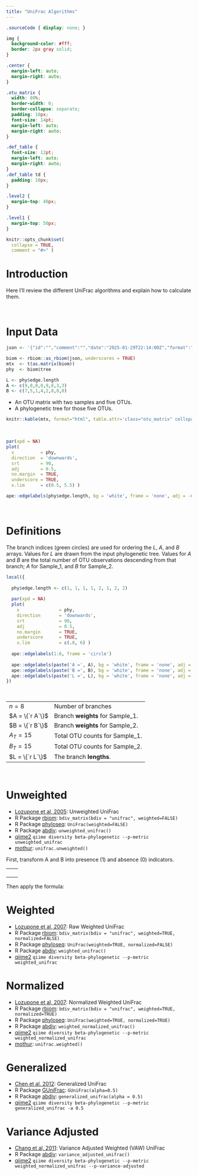 ```yaml
---
title: "UniFrac Algorithms"
---
```


```css

.sourceCode { display: none; }

img {
  background-color: #fff;
  border: 2px gray solid;
}

.center {
  margin-left: auto;
  margin-right: auto;
}

.otu_matrix {
  width: 80%; 
  border-width: 0;
  border-collapse: separate;
  padding: 10px;
  font-size: 14pt;
  margin-left: auto;
  margin-right: auto;
}

.def_table {
  font-size: 12pt;
  margin-left: auto;
  margin-right: auto;
}
.def_table td {
  padding: 10px; 
}

.level2 {
  margin-top: 40px;
}

.level1 {
  margin-top: 50px;
}

```



```r
knitr::opts_chunk$set(
  collapse = TRUE,
  comment = "#>" )
```


# Introduction

Here I'll review the different UniFrac algorithms and explain how to calculate them.


<br>

# Input Data

```r

json <- '{"id":"","comment":"","date":"2025-01-29T22:14:00Z","format":"1.0.0","type":"OTU table","format_url":"http://biom-format.org","generated_by":"rbiom 2.0.13","matrix_type":"sparse","matrix_element_type":"int","shape":[5,2],"phylogeny":"(((OTU_1:0.8,OTU_2:0.5):0.4,OTU_3:0.9):0.2,(OTU_4:0.7,OTU_5:0.3):0.6);","rows":{"1":{"id":"OTU_1"},"2":{"id":"OTU_2"},"3":{"id":"OTU_3"},"4":{"id":"OTU_4"},"5":{"id":"OTU_5"}},"columns":[{"id":"Sample_1"},{"id":"Sample_2"}],"data":[[2,0,9],[3,0,3],[4,0,3],[0,1,1],[1,1,4],[2,1,2],[3,1,8]]}'

biom <- rbiom::as_rbiom(json, underscores = TRUE)
mtx  <- t(as.matrix(biom))
phy  <- biom$tree

L <- phy$edge.length
A <- c(9,0,0,0,9,6,3,3)
B <- c(7,5,1,4,2,8,8,0)
```

* An OTU matrix with two samples and five OTUs.
* A phylogenetic tree for those five OTUs.

```r
knitr::kable(mtx, format="html", table.attr='class="otu_matrix" cellspacing="0"', align='c')
```

<br>

```r
par(xpd = NA)
plot(
  x          = phy, 
  direction  = 'downwards', 
  srt        = 90, 
  adj        = 0.5, 
  no.margin  = TRUE,
  underscore = TRUE,
  x.lim      = c(0.5, 5.5) )

ape::edgelabels(phy$edge.length, bg = 'white', frame = 'none', adj = -0.4)
```


<br>

# Definitions

The branch indices (green circles) are used for ordering the $L$, $A$, and $B$ arrays. Values for $L$ are drawn from the input phylogenetic tree. Values for $A$ and $B$ are the total number of OTU observations descending from that branch; $A$ for Sample_1, and $B$ for Sample_2.

```r
local({
  
  phy$edge.length <- c(1, 1, 1, 1, 2, 1, 2, 2)
  
  par(xpd = NA)
  plot(
    x               = phy, 
    direction       = 'downwards', 
    srt             = 90, 
    adj             = 0.5, 
    no.margin       = TRUE,
    underscore      = TRUE,
    x.lim           = c(.8, 6) )
  
  ape::edgelabels(1:8, frame = 'circle')
  
  ape::edgelabels(paste('A =', A), bg = 'white', frame = 'none', adj = c(-0.4, -1.2))
  ape::edgelabels(paste('B =', B), bg = 'white', frame = 'none', adj = c(-0.4,  0.0))
  ape::edgelabels(paste('L =', L), bg = 'white', frame = 'none', adj = c(-0.3,  1.2))
})
```

<br>

<table class='def_table center'>
<tr><td> $n = 8$         </td><td> Number of branches               </td></tr>
<tr><td> $A = \{`r A`\}$ </td><td> Branch **weights** for Sample_1. </td></tr>
<tr><td> $B = \{`r B`\}$ </td><td> Branch **weights** for Sample_2. </td></tr>
<tr><td> $A_T = 15$      </td><td> Total OTU counts for Sample_1.   </td></tr>
<tr><td> $B_T = 15$      </td><td> Total OTU counts for Sample_2.   </td></tr>
<tr><td> $L = \{`r L`\}$ </td><td> The branch **lengths**.          </td></tr>
</table>


<br>

# Unweighted

* [Lozupone et al, 2005](https://doi.org/10.1128/AEM.71.12.8228-8235.2005): Unweighted UniFrac
* R Package [rbiom](https://cran.r-project.org/package=rbiom): `bdiv_matrix(bdiv = "unifrac", weighted=FALSE)`
* R Package [phyloseq](https://doi.org/doi:10.18129/B9.bioc.phyloseq): `UniFrac(weighted=FALSE)`
* R Package [abdiv](https://doi.org/10.32614/CRAN.package.abdiv): `unweighted_unifrac()`
* [qiime2](https://qiime2.org/) `qiime diversity beta-phylogenetic --p-metric unweighted_unifrac`
* [mothur](https://mothur.org/): `unifrac.unweighted()`


First, transform A and B into presence (1) and absence (0) indicators.

<table class='center' style='width:75%'><tr><td style='border-width:0'>

\begin{align*}
A  &= \{`r A`\} \\
A' &= \{`r as.numeric(A > 0)`\}
\end{align*}

</td><td style='border-width:0'>

\begin{align*}
B  &= \{`r B`\} \\
B' &= \{`r as.numeric(B > 0)`\}
\end{align*}

</td></tr></table>


Then apply the formula:

\begin{align*}
U &= \displaystyle \frac{\sum_{i = 1}^{n} L_i(|A'_i - B'_i|)}{\sum_{i = 1}^{n} L_i(max(A'_i,B'_i))}  \\ \\
U &= \displaystyle \frac{L_1(|A'_1-B'_1|) + L_2(|A'_2-B'_2|) + \cdots + L_n(|A'_n-B'_n|)}{L_1(max(A'_1,B'_1)) + L_2(max(A'_2,B'_2)) + \cdots + L_n(max(A'_n,B'_n))}  \\ \\
U &= \displaystyle \frac{0.2(|1-1|) + 0.4(|0-1|) + \cdots + 0.3(|1-0|)}{0.2(max(1,1)) + 0.4(max(0,1)) + \cdots + 0.3(max(1,0))}  \\ \\
U &= \displaystyle \frac{0.2(0) + 0.4(1) + 0.8(1) + 0.5(1) + 0.9(0) + 0.6(0) + 0.7(0) + 0.3(1)}{0.2(1) + 0.4(1) + 0.8(1) + 0.5(1) + 0.9(1) + 0.6(1) + 0.7(1) + 0.3(1)}  \\ \\
U &= \displaystyle \frac{0.4 + 0.8 + 0.5 + 0.3}{0.2 + 0.4 + 0.8 + 0.5 + 0.9 + 0.6 + 0.7 + 0.3}  \\ \\
U &= \displaystyle \frac{2}{4.4}  \\ \\
U &= 0.4545455
\end{align*}


# Weighted

* [Lozupone et al, 2007](https://doi.org/10.1128/AEM.01996-06): Raw Weighted UniFrac
* R Package [rbiom](https://cran.r-project.org/package=rbiom): `bdiv_matrix(bdiv = "unifrac", weighted=TRUE, normalized=FALSE)`
* R Package [phyloseq](https://doi.org/doi:10.18129/B9.bioc.phyloseq): `UniFrac(weighted=TRUE, normalized=FALSE)`
* R Package [abdiv](https://doi.org/10.32614/CRAN.package.abdiv): `weighted_unifrac()`
* [qiime2](https://qiime2.org/) `qiime diversity beta-phylogenetic --p-metric weighted_unifrac`

\begin{align*}
W &= \sum_{i = 1}^{n} L_i|\frac{A_i}{A_T} - \frac{B_i}{B_T}|  \\ \\
W &= L_1|\frac{A_1}{A_T} - \frac{B_1}{B_T}| + L_2|\frac{A_2}{A_T} - \frac{B_2}{B_T}| + \cdots + L_n|\frac{A_n}{A_T} - \frac{B_n}{B_T}|  \\ \\
W &= 0.2|\frac{9}{15} - \frac{7}{15}| + 0.4|\frac{0}{15} - \frac{5}{15}| + \cdots + 0.3|\frac{3}{15} - \frac{0}{15}|  \\ \\
W &= 0.02\overline{6} + 0.1\overline{3} + 0.05\overline{3} + 0.1\overline{3} + 0.42 + 0.08 + 0.2\overline{3} + 0.06  \\ \\
W &= 1.14
\end{align*}


# Normalized

* [Lozupone et al, 2007](https://doi.org/10.1128/AEM.01996-06): Normalized Weighted UniFrac
* R Package [rbiom](https://cran.r-project.org/package=rbiom): `bdiv_matrix(bdiv = "unifrac", weighted=TRUE, normalized=TRUE)`
* R Package [phyloseq](https://doi.org/doi:10.18129/B9.bioc.phyloseq): `UniFrac(weighted=TRUE, normalized=TRUE)`
* R Package [abdiv](https://doi.org/10.32614/CRAN.package.abdiv): `weighted_normalized_unifrac()`
* [qiime2](https://qiime2.org/) `qiime diversity beta-phylogenetic --p-metric weighted_normalized_unifrac`
* [mothur](https://mothur.org/): `unifrac.weighted()`

\begin{align*}

N &= \displaystyle \frac
  {\sum_{i = 1}^{n} L_i|\frac{A_i}{A_T} - \frac{B_i}{B_T}|}
  {\sum_{i = 1}^{n} L_i(\frac{A_i}{A_T} + \frac{B_i}{B_T})}
  \\ \\
  
N &= \displaystyle \frac
  {L_1|\frac{A_1}{A_T} - \frac{B_1}{B_T}| + L_2|\frac{A_2}{A_T} - \frac{B_2}{B_T}| + \cdots + L_n|\frac{A_n}{A_T} - \frac{B_n}{B_T}|}
  {L_1(\frac{A_1}{A_T} + \frac{B_1}{B_T}) + L_2(\frac{A_2}{A_T} + \frac{B_2}{B_T}) + \cdots + L_n(\frac{A_n}{A_T} + \frac{B_n}{B_T})}
  \\ \\
  
N &= \displaystyle \frac
  {0.2|\frac{9}{15} - \frac{7}{15}| + 0.4|\frac{0}{15} - \frac{5}{15}| + \cdots + 0.3|\frac{3}{15} - \frac{0}{15}|}
  {0.2(\frac{9}{15} + \frac{7}{15}) + 0.4(\frac{0}{15} + \frac{5}{15}) + \cdots + 0.3(\frac{3}{15} + \frac{0}{15})}
  \\ \\
  
N &= \displaystyle \frac
  {0.02\overline{6} + 0.1\overline{3} + 0.05\overline{3} + 0.1\overline{3} + 0.42 + 0.08 + 0.2\overline{3} + 0.06}
  {0.21\overline{3} + 0.1\overline{3} + 0.05\overline{3} + 0.1\overline{3} + 0.66 + 0.56 + 0.51\overline{3} + 0.06}
  \\ \\
  
N &= \displaystyle \frac{1.14}{2.326667}  \\ \\
N &= 0.4899713
\end{align*}



# Generalized

* [Chen et al. 2012](https://doi.org/10.1093/bioinformatics/bts342): Generalized UniFrac
* R Package [GUniFrac](https://cran.r-project.org/web/packages/GUniFrac/index.html): `GUniFrac(alpha=0.5)`
* R Package [abdiv](https://doi.org/10.32614/CRAN.package.abdiv): `generalized_unifrac(alpha = 0.5)`
* [qiime2](https://qiime2.org/) `qiime diversity beta-phylogenetic --p-metric generalized_unifrac -a 0.5`

\begin{align*}

G &= \displaystyle \frac
  {\sum_{i = 1}^{n} L_i(\frac{A_i}{A_T} + \frac{B_i}{B_T})^{0.5}
    |\displaystyle \frac
      {\frac{A_i}{A_T} - \frac{B_i}{B_T}}
      {\frac{A_i}{A_T} + \frac{B_i}{B_T}} |}
  {\sum_{i = 1}^{n} L_i(\frac{A_i}{A_T} + \frac{B_i}{B_T})^{0.5}}  \\ \\

G &= \displaystyle \frac
  {
    L_1(\frac{A_1}{A_T} + \frac{B_1}{B_T})^{0.5}
      |\displaystyle \frac
        {\frac{A_1}{A_T} - \frac{B_1}{B_T}}
        {\frac{A_1}{A_T} + \frac{B_1}{B_T}}| + 
    \cdots + 
    L_n(\frac{A_n}{A_T} + \frac{B_n}{B_T})^{0.5}
      |\displaystyle \frac
        {\frac{A_n}{A_T} - \frac{B_n}{B_T}}
        {\frac{A_n}{A_T} + \frac{B_n}{B_T}}|
  }{
    L_1(\frac{A_1}{A_T} + \frac{B_1}{B_T})^{0.5} + 
    \cdots + 
    L_n(\frac{A_n}{A_T} + \frac{B_n}{B_T})^{0.5}
  }  
  \\ \\

G &= \displaystyle \frac
  {
    0.2(\frac{9}{15} + \frac{7}{15})^{0.5}
      |\displaystyle \frac
        {\frac{9}{15} - \frac{7}{15}}
        {\frac{9}{15} + \frac{7}{15}}| + 
    \cdots + 
    0.3(\frac{3}{15} + \frac{0}{15})^{0.5}
      |\displaystyle \frac
        {\frac{3}{15} - \frac{0}{15}}
        {\frac{3}{15} + \frac{0}{15}}|
  }{
    0.2(\frac{9}{15} + \frac{7}{15})^{0.5} + 
    \cdots + 
    0.3(\frac{3}{15} + \frac{0}{15})^{0.5}
  }  
  \\ \\
  
G &\approx \displaystyle \frac
  {0.03 + 0.23 + 0.21 + 0.26 + 0.49 + 0.08 + 0.27 + 0.13}
  {0.21 + 0.23 + 0.21 + 0.26 + 0.77 + 0.58 + 0.60+ 0.13}
  \\ \\
  
G &= \displaystyle \frac{1.701419}{2.986235}  \\ \\
G &= 0.569754

\end{align*}



# Variance Adjusted

* [Chang et al, 2011](https://doi.org/10.1186/1471-2105-12-118): Variance Adjusted Weighted (VAW) UniFrac
* R Package [abdiv](https://doi.org/10.32614/CRAN.package.abdiv): `variance_adjusted_unifrac()`
* [qiime2](https://qiime2.org/) `qiime diversity beta-phylogenetic --p-metric weighted_normalized_unifrac --p-variance-adjusted`

\begin{align*}

V &= \displaystyle \frac
  {\sum_{i = 1}^{n} L_i\displaystyle \frac
    {|\frac{A_i}{A_T} - \frac{B_i}{B_T}|}
    {(A_T + B_T)(A_T + B_T - A_i - B_i)} }
  {\sum_{i = 1}^{n} L_i\displaystyle \frac
    {\frac{A_i}{A_T} + \frac{B_i}{B_T}}
    {(A_T + B_T)(A_T + B_T - A_i - B_i)} }  \\ \\

\end{align*}



<!--

# Variant W3

\begin{align*}

W3 &= \displaystyle \frac
  {\sum_{i = 1}^{n} L_i|\frac{A_i}{A_T} - \frac{B_i}{B_T}|}
  {\sum_{i = 1}^{n} L_i(A_i + B_i)}
  \\ \\
  
W3 &= \displaystyle \frac
  {L_1|\frac{A_1}{A_T} - \frac{B_1}{B_T}| + L_2|\frac{A_2}{A_T} - \frac{B_2}{B_T}| + \cdots + L_n|\frac{A_n}{A_T} - \frac{B_n}{B_T}|}
  {L_1(A_1 + B_1) + L_2(A_2 + B_2) + \cdots + L_n(A_n + B_n)}
  \\ \\
  
W3 &= \displaystyle \frac
  {0.2|\frac{9}{15} - \frac{7}{15}| + 0.4|\frac{0}{15} - \frac{5}{15}| + \cdots + 0.3|\frac{3}{15} - \frac{0}{15}|}
  {0.2(9 + 7) + 0.4(0 + 5) + \cdots + 0.3(3 + 0)}
  \\ \\
  
W3 &= \displaystyle \frac
  {0.02\overline{6} + 0.1\overline{3} + 0.05\overline{3} + 0.1\overline{3} + 0.42 + 0.08 + 0.2\overline{3} + 0.06}
  {3.2 + 2 + 0.8 + 2 + 9.9 + 8.4 + 7.7 + 0.9}
  \\ \\
  
W3 &= \displaystyle \frac{1.14}{34.9}  \\ \\
W3 &= 0.03266476
\end{align*}



# Variant W4

\begin{align*}

W4 &= \displaystyle \frac
  {\sum_{i = 1}^{n} L_i|\frac{A_i}{A_T} - \frac{B_i}{B_T}|}
  {\sum_{i = 1}^{n} L_i}
  \\ \\
  
W4 &= \displaystyle \frac
  {L_1|\frac{A_1}{A_T} - \frac{B_1}{B_T}| + L_2|\frac{A_2}{A_T} - \frac{B_2}{B_T}| + \cdots + L_n|\frac{A_n}{A_T} - \frac{B_n}{B_T}|}
  {L_1 + L_2 + \cdots + L_n}
  \\ \\
  
W4 &= \displaystyle \frac
  {0.2|\frac{9}{15} - \frac{7}{15}| + 0.4|\frac{0}{15} - \frac{5}{15}| + \cdots + 0.3|\frac{3}{15} - \frac{0}{15}|}
  {0.2 + 0.4 + \cdots + 0.3}
  \\ \\
  
W4 &= \displaystyle \frac
  {0.02\overline{6} + 0.1\overline{3} + 0.05\overline{3} + 0.1\overline{3} + 0.42 + 0.08 + 0.2\overline{3} + 0.06}
  {0.2 + 0.4 + 0.8 + 0.5 + 0.9 + 0.6 + 0.7 + 0.3}
  \\ \\
  
W4 &= \displaystyle \frac{1.14}{4.4}  \\ \\
W4 &= 0.2590909
\end{align*}

-->




<!---

# Software Testing

## Files

```r
tmp <- normalizePath(tempdir(), winslash = '/')
cat(tmp) # C:/Users/Daniel/AppData/Local/Temp/RtmpcNccFS

biom_fp <- file.path(tmp, 'ex.biom')
tree_fp <- file.path(tmp, 'ex.tree')
mothur_shared <- file.path(tmp, 'ex.shared')
mothur_counts <- file.path(tmp, 'ex.counts')

cat(
  file = biom_fp, sep = '',
  '#OTU ID\tSample_1\tSample_2\n',
  sprintf('OTU_%i\t%i\t%i\n', 1:5, c(0,0,9,3,3), c(1,4,2,8,0))  )

cat(
  file = tree_fp, 
  '(((OTU_1:0.8,OTU_2:0.5):0.4,OTU_3:0.9):0.2,(OTU_4:0.7,OTU_5:0.3):0.6);\n' )

cat(
  file = mothur_shared, sep = '',
  'label\tGroup\tnumOtus\tOTU_1\tOTU_2\tOTU_3\tOTU_4\tOTU_5\n',
  '1\tSample_1\t5\t0\t0\t9\t3\t3\n',
  '1\tSample_2\t5\t1\t4\t2\t8\t0\n' )

cat(
  file = mothur_counts, sep = '',
  'Representative_Sequence\ttotal\tSample_1\tSample_2\n',
  'OTU_1\t1\t0\t1\n',
  'OTU_2\t4\t0\t4\n',
  'OTU_3\t11\t9\t2\n',
  'OTU_4\t11\t3\t8\n',
  'OTU_5\t3\t3\t0\n' )
```





```r
packageDate('phyloseq') # 2021-11-29

mtx <- read.table(biom_fp, sep = '\t', row.names = 1, header = TRUE, comment.char = '')

physeq <- phyloseq::merge_phyloseq(
  phyloseq::otu_table(mtx, taxa_are_rows = TRUE), 
  phyloseq::read_tree(tree_fp) )

phyloseq::UniFrac(physeq, weighted=FALSE, normalized=TRUE)  # 0.4545455
phyloseq::UniFrac(physeq, weighted=FALSE, normalized=FALSE) # 0.4545455
phyloseq::UniFrac(physeq, weighted=TRUE,  normalized=FALSE) # 1.14
phyloseq::UniFrac(physeq, weighted=TRUE,  normalized=TRUE)  # 0.4899713
```


```r
x <- as.vector(mtx['Sample_1',])
y <- as.vector(mtx['Sample_2',])

abdiv::unweighted_unifrac(x, y, phy)          # 0.4545455
abdiv::weighted_unifrac(x, y, phy)            # 1.14
abdiv::weighted_normalized_unifrac(x, y, phy) # 0.4899713
abdiv::variance_adjusted_unifrac(x, y, phy)   # 0.5383505
abdiv::generalized_unifrac(x, y, phy)         # 0.569754
abdiv::information_unifrac(x, y, phy)         # 0.1444812
abdiv::phylosor(x, y, phy)                    # 0.2941176
```


```bash
docker pull quay.io/qiime2/amplicon:2024.10
docker run -t -i -v /c/Users/Daniel/AppData/Local/Temp/RtmpUFKImC:/data quay.io/qiime2/amplicon:2024.10

biom convert -i ex.biom -o ex.hdf5 --to-hdf5

# `qiime diversity beta-phylogenetic` uses `ssu` under the hood

ssu -i ex.hdf5 -t ex.tree -m unweighted            -o uu.dm # 0.4545454382896423
ssu -i ex.hdf5 -t ex.tree -m weighted_normalized   -o wn.dm # 0.4899713099002838
ssu -i ex.hdf5 -t ex.tree -m weighted_unnormalized -o wu.dm # 1.139999985694885
ssu -i ex.hdf5 -t ex.tree -m generalized -a 0.5    -o gu.dm # 0.5697539448738098
```


```powershell
# Using https://github.com/mothur/mothur/releases/download/v1.48.2/Mothur.win.zip
.\mothur.exe

unifrac.unweighted(tree=ex.tree, count=ex.counts) # 0.454545
unifrac.weighted(tree=ex.tree, count=ex.counts)   # 0.489971
```


--->
